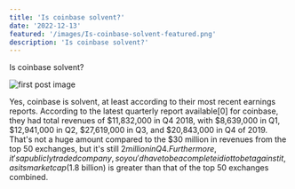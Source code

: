 ```yaml
---
title: 'Is coinbase solvent?'
date: '2022-12-13'
featured: '/images/Is-coinbase-solvent-featured.png'
description: 'Is coinbase solvent?'
---
```


Is coinbase solvent?

![first post image](/images/Is-coinbase-solvent.png)

Yes, coinbase is solvent, at least according to their most recent earnings reports.
According to the latest quarterly report available[0] for coinbase, they had total revenues of $11,832,000 in Q4 2018, with $8,639,000 in Q1, $12,941,000 in Q2, $27,619,000 in Q3, and $20,843,000 in Q4 of 2019.
That's not a huge amount compared to the $30 million in revenues from the top 50 exchanges, but it's still $2 million in Q4.
Furthermore, it's a publicly traded company, so you'd have to be a complete idiot to bet against it, as its market cap ($1.8 billion) is greater than that of the top 50 exchanges combined.

